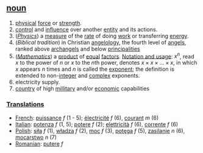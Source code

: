==[[noun]]==

# [[physical]] [[force]] or [[strength]].
# [[control]] and [[influence]] over another [[entity]] and its actions.
# (''[[Physics]]'') a [[measure]] of the [[rate]] of doing [[work]] or transferring [[energy]].
# (''Biblical tradition'')  in Christian [[angelology]], the fourth level of [[angel]]s, ranked above [[archangel]]s and below [[principality|principalities]]
# (''[[Mathematics]]'') a [[product]] of [[equal]] [[factor]]s.  [[Notation and usage]]: <math> x^n </math>, read <math>x</math> to the power of <math>n</math> or <math>x</math> to the <math>n</math>th power, denotes <math> x \times x \times ... \times x</math>, in which <math>x</math> appears <math>n</math> times and <math>n</math> is called the [[exponent]]; the definition is extended to non-[[integer]] and [[complex]] exponents.
# electricity supply.
# [[country]] of high [[millitary]] and/or [[economic]] capabilities

===[[Translation]]s===
*[[French]]: [[puissance]] ''f'' (1 - 5); [[électricité]] ''f'' (6), [[courant]] ''m'' (6)
*[[Italian]]: [[potenza]] ''f'' (1, 5); [[potere]] ''f'' (2); [[elettricità]] ''f'' (6), [[corrente]] ''f'' (6)
*[[Polish]]: [[siła]] ''f'' (1), [[władza]] ''f'' (2), [[moc]] ''f'' (3), [[potęga]] ''f'' (5), [[zasilanie]] ''n'' (6), [[mocarstwo]] ''n'' (7)
*[[Romanian]]: [[putere]] ''f''
